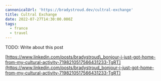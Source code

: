 ```yaml
---
cannonicalUrl: 'https://bradystroud.dev/cultral-exchange'
title: Cultral Exchange
date: 2022-07-27T14:30:00.000Z
tags:
  - france
  - travel
---
```


TODO: Write about this post

[https://www.linkedin.com/posts/bradystroud\_bonjour-i-just-got-home-from-my-cultural-activity-7198210517566431233-TgRT](https://www.linkedin.com/posts/bradystroud_bonjour-i-just-got-home-from-my-cultural-activity-7198210517566431233-TgRT)

